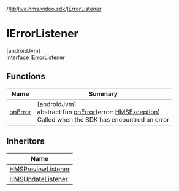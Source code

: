 //[lib](/api-reference/android/v2/home/content)/[live.hms.video.sdk](../index)/[IErrorListener](index)

# IErrorListener

[androidJvm]\
interface [IErrorListener](index)

## Functions

| Name                | Summary                                                                                                                                                                       |
| ------------------- | ----------------------------------------------------------------------------------------------------------------------------------------------------------------------------- |
| [onError](on-error) | [androidJvm]<br />abstract fun [onError](on-error)(error: [HMSException](../../live.hms.video.error/-h-m-s-exception/index))<br />Called when the SDK has encountred an error |

## Inheritors

| Name                                                   |
| ------------------------------------------------------ |
| [HMSPreviewListener](../-h-m-s-preview-listener/index) |
| [HMSUpdateListener](../-h-m-s-update-listener/index)   |
